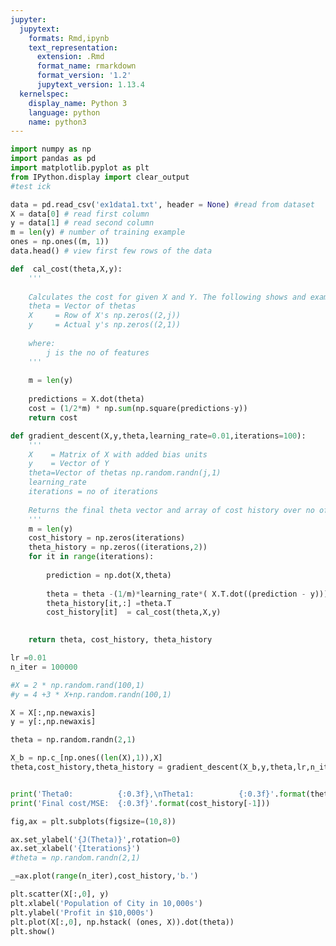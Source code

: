 ```yaml
---
jupyter:
  jupytext:
    formats: Rmd,ipynb
    text_representation:
      extension: .Rmd
      format_name: rmarkdown
      format_version: '1.2'
      jupytext_version: 1.13.4
  kernelspec:
    display_name: Python 3
    language: python
    name: python3
---
```


```python
import numpy as np
import pandas as pd
import matplotlib.pyplot as plt
from IPython.display import clear_output
#test ick
```

```python
data = pd.read_csv('ex1data1.txt', header = None) #read from dataset
X = data[0] # read first column
y = data[1] # read second column
m = len(y) # number of training example
ones = np.ones((m, 1))
data.head() # view first few rows of the data
```

```python
def  cal_cost(theta,X,y):
    '''
    
    Calculates the cost for given X and Y. The following shows and example of a single dimensional X
    theta = Vector of thetas 
    X     = Row of X's np.zeros((2,j))
    y     = Actual y's np.zeros((2,1))
    
    where:
        j is the no of features
    '''
    
    m = len(y)
    
    predictions = X.dot(theta)
    cost = (1/2*m) * np.sum(np.square(predictions-y))
    return cost
```

```python
def gradient_descent(X,y,theta,learning_rate=0.01,iterations=100):
    '''
    X    = Matrix of X with added bias units
    y    = Vector of Y
    theta=Vector of thetas np.random.randn(j,1)
    learning_rate 
    iterations = no of iterations
    
    Returns the final theta vector and array of cost history over no of iterations
    '''
    m = len(y)
    cost_history = np.zeros(iterations)
    theta_history = np.zeros((iterations,2))
    for it in range(iterations):
        
        prediction = np.dot(X,theta)
        
        theta = theta -(1/m)*learning_rate*( X.T.dot((prediction - y)))
        theta_history[it,:] =theta.T
        cost_history[it]  = cal_cost(theta,X,y)
        

    return theta, cost_history, theta_history
```

```python
lr =0.01
n_iter = 100000

#X = 2 * np.random.rand(100,1)
#y = 4 +3 * X+np.random.randn(100,1)

X = X[:,np.newaxis]
y = y[:,np.newaxis]

theta = np.random.randn(2,1)

X_b = np.c_[np.ones((len(X),1)),X]
theta,cost_history,theta_history = gradient_descent(X_b,y,theta,lr,n_iter)


print('Theta0:          {:0.3f},\nTheta1:          {:0.3f}'.format(theta[0][0],theta[1][0]))
print('Final cost/MSE:  {:0.3f}'.format(cost_history[-1]))
```

```python
fig,ax = plt.subplots(figsize=(10,8))

ax.set_ylabel('{J(Theta)}',rotation=0)
ax.set_xlabel('{Iterations}')
#theta = np.random.randn(2,1)

_=ax.plot(range(n_iter),cost_history,'b.')
```

```python
plt.scatter(X[:,0], y)
plt.xlabel('Population of City in 10,000s')
plt.ylabel('Profit in $10,000s')
plt.plot(X[:,0], np.hstack( (ones, X)).dot(theta))
plt.show()
```

```python

```
